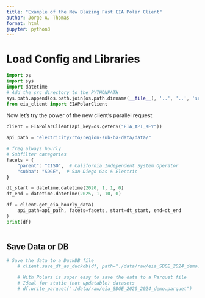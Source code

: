 ```yaml
---
title: "Example of the New Blazing Fast EIA Polar Client"
author: Jorge A. Thomas
format: html
jupyter: python3
---
```


# Load Config and Libraries

```python
import os
import sys
import datetime
# Add the src directory to the PYTHONPATH
sys.path.append(os.path.join(os.path.dirname(__file__), '..', '..', 'src'))
from eia_client import EIAPolarClient
```

Now let's try the power of the new client's parallel request

```python

client = EIAPolarClient(api_key=os.getenv("EIA_API_KEY"))

api_path = "electricity/rto/region-sub-ba-data/data/"

# freq always hourly
# Subfilter categories
facets = {
    "parent": "CISO",  # California Independent System Operator
    "subba": "SDGE",  # San Diego Gas & Electric
}

dt_start = datetime.datetime(2020, 1, 1, 0)
dt_end = datetime.datetime(2025, 1, 10, 0)

df = client.get_eia_hourly_data(
    api_path=api_path, facets=facets, start=dt_start, end=dt_end
)
print(df)
    
```

## Save Data or DB

```python
# Save the data to a DuckDB file
    # client.save_df_as_duckdb(df, path="./data/raw/eia_SDGE_2024_demo.duckdb", table_name="eia_data")

    # With Polars is super easy to save the data to a Parquet file
    # Ideal for static (not updatable) datasets
    # df.write_parquet("./data/raw/eia_SDGE_2020_2024_demo.parquet")
```